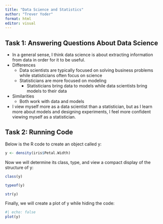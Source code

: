 ```yaml
---
title: "Data Science and Statistics"
author: "Trever Yoder"
format: html
editor: visual
---
```


## Task 1: Answering Questions About Data Science

-   In a general sense, I think data science is about extracting information from data in order for it to be useful.
-   Differences
    -   Data scientists are typically focused on solving business problems while statisticians often focus on science
    -   Statisticians are more focused on modeling
        -   Statisticians bring data to models while data scientists bring models to their data
-   Similarities
    -   Both work with data and models
-   I view myself more as a data scientist than a statistician, but as I learn more about models and designing experiments, I feel more confident viewing myself as a statistician.

## Task 2: Running Code

Below is the R code to create an object called y:

```r
y <- density(iris$Petal.Width)
```

Now we will determine its class, type, and view a compact display of the structure of y:

```r
class(y)

typeof(y)

str(y)
```

Finally, we will create a plot of y while hiding the code:

```r
#| echo: false
plot(y)
```

